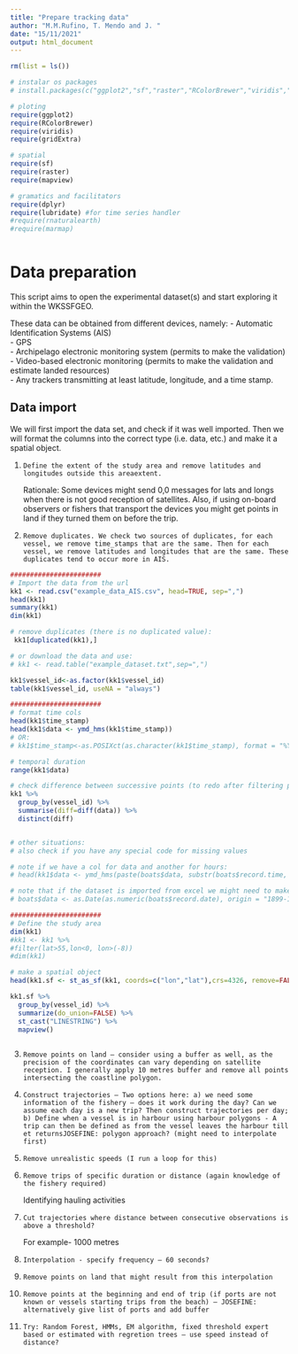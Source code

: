 ```yaml
---
title: "Prepare tracking data"
author: "M.M.Rufino, T. Mendo and J. "
date: "15/11/2021"
output: html_document
---
```



```r

rm(list = ls())

# instalar os packages
# install.packages(c("ggplot2","sf","raster","RColorBrewer","viridis","gridExtra","dplyr","rasterVis","marmap","rnaturalearth))

# ploting
require(ggplot2)
require(RColorBrewer)
require(viridis)
require(gridExtra)

# spatial
require(sf)
require(raster)
require(mapview)

# gramatics and facilitators
require(dplyr)
require(lubridate) #for time series handler
#require(rnaturalearth)
#require(marmap)



```

# Data preparation

This script aims to open the experimental dataset(s) and start exploring it within the WKSSFGEO.\

These data can be obtained from different devices, namely:
- Automatic Identification Systems (AIS)\
- GPS\
- Archipelago electronic monitoring system (permits to make the validation)\
- Video-based electronic monitoring (permits to make the validation and estimate landed resources)\
- Any trackers transmitting at least latitude, longitude, and a time stamp.\


## Data import

We will first import the data set, and check if it was well imported.
Then we will format the columns into the correct type (i.e. data, etc.) and make it a spatial object.\


1)     Define the extent of the study area and remove latitudes and longitudes outside this areaextent. 
Rationale: Some devices might send 0,0 messages for lats and longs when there is not good reception of satellites. Also, if using on-board observers or fishers that transport the devices you might get points in land if they turned them on before the trip.

2)     Remove duplicates. We check two sources of duplicates, for each vessel, we remove time_stamps that are the same. Then for each vessel, we remove latitudes and longitudes that are the same. These duplicates tend to occur more in AIS.


```r

#######################
# Import the data from the url
kk1 <- read.csv("example_data_AIS.csv", head=TRUE, sep=",")
head(kk1)
summary(kk1)
dim(kk1)

# remove duplicates (there is no duplicated value):
 kk1[duplicated(kk1),]

# or download the data and use:
# kk1 <- read.table("example_dataset.txt",sep=",")

kk1$vessel_id<-as.factor(kk1$vessel_id)
table(kk1$vessel_id, useNA = "always")

#######################
# format time cols
head(kk1$time_stamp)
head(kk1$data <- ymd_hms(kk1$time_stamp))
# OR:
# kk1$time_stamp<-as.POSIXct(as.character(kk1$time_stamp), format = "%Y-%m-%d %H:%M:%S")

# temporal duration
range(kk1$data)

# check difference between successive points (to redo after filtering perhaps)
kk1 %>% 
  group_by(vessel_id) %>% 
  summarise(diff=diff(data)) %>% 
  distinct(diff)


# other situations:
# also check if you have any special code for missing values

# note if we have a col for data and another for hours:
# head(kk1$data <- ymd_hms(paste(boats$data, substr(boats$record.time, 1, 8))))

# note that if the dataset is imported from excel we might need to make something like this
# boats$data <- as.Date(as.numeric(boats$record.date), origin = "1899-12-30")

#######################
# Define the study area
dim(kk1)
#kk1 <- kk1 %>% 
#filter(lat>55,lon<0, lon>(-8))
#dim(kk1)

# make a spatial object
head(kk1.sf <- st_as_sf(kk1, coords=c("lon","lat"),crs=4326, remove=FALSE))

kk1.sf %>% 
  group_by(vessel_id) %>% 
  summarize(do_union=FALSE) %>% 
  st_cast("LINESTRING") %>% 
  mapview()



```

3)     Remove points on land – consider using a buffer as well, as the precision of the coordinates can vary depending on satellite reception. I generally apply 10 metres buffer and remove all points intersecting the coastline polygon. 
4)     Construct trajectories – Two options here: a) we need some information of the fishery – does it work during the day? Can we assume each day is a new trip? Then construct trajectories per day; b) Define when a vessel is in harbour using harbour polygons - A trip can then be defined as from the vessel leaves the harbour till et returnsJOSEFINE: polygon approach? (might need to interpolate first)
5)     Remove unrealistic speeds (I run a loop for this)
6)     Remove trips of specific duration or distance (again knowledge of the fishery required)
Identifying hauling activities
1)     Cut trajectories where distance between consecutive observations is above a threshold?
For example- 1000 metres
2)     Interpolation - specify frequency – 60 seconds?
3)     Remove points on land that might result from this interpolation
4)     Remove points at the beginning and end of trip (if ports are not known or vessels starting trips from the beach) – JOSEFINE: alternatively give list of ports and add buffer 
5)     Try: Random Forest, HMMs, EM algorithm, fixed threshold expert based or estimated with regretion trees – use speed instead of distance?
 
 

